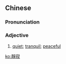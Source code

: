 {{also|静寂}}
==Chinese==
{{zh-forms|s=静寂}}

===Pronunciation===
{{zh-pron
|m=jìng寂
|c=zing6 zik6
|mn=chēng-che̍k
|cat=a
}}

===Adjective===
{{zh-adj}}

# [[quiet]]; [[tranquil]]; [[peaceful]]

[[ko:靜寂]]
